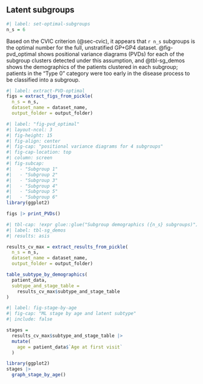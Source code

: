 ## Latent subgroups {#sec-latent-subgroups .appendix}

```r
#| label: set-optimal-subgroups
n_s = 6
```

Based on the CVIC criterion (@sec-cvic), it appears that `r n_s` subgroups is the optimal number for the full, unstratified GP+GP4 dataset.
@fig-pvd_optimal shows positional variance diagrams (PVDs) for each of the subgroup clusters detected under this assumption, and @tbl-sg_demos shows the demographics of the patients clustered in each subgroup; patients in the "Type 0" category were too early in the disease process to be classified into a subgroup.

```r
#| label: extract-PVD-optimal
figs = extract_figs_from_pickle(
  n_s = n_s,
  dataset_name = dataset_name,
  output_folder = output_folder)
```

```r
#| label: "fig-pvd_optimal"
#| layout-ncol: 3
#| fig-height: 15
#| fig-align: center
#| fig-cap: "positional variance diagrams for 4 subgroups"
#| fig-cap-location: top
#| column: screen
#| fig-subcap:
#|   - "Subgroup 1"
#|   - "Subgroup 2"
#|   - "Subgroup 3"
#|   - "Subgroup 4"
#|   - "Subgroup 5"
#|   - "Subgroup 6"
library(ggplot2)

figs |> print_PVDs()

```

```r
#| tbl-cap: !expr glue::glue("Subgroup demographics ({n_s} subgroups)")
#| label: tbl-sg_demos
#| results: asis

results_cv_max = extract_results_from_pickle(
  n_s = n_s,
  dataset_name = dataset_name,
  output_folder = output_folder)

table_subtype_by_demographics(
  patient_data,
  subtype_and_stage_table = 
    results_cv_max$subtype_and_stage_table
)

```

```r
#| label: fig-stage-by-age
#| fig-cap: "ML stage by age and latent subtype"
#| include: false

stages = 
  results_cv_max$subtype_and_stage_table |> 
  mutate(
    age = patient_data$`Age at first visit`
  )

library(ggplot2)
stages |>
  graph_stage_by_age()


```
